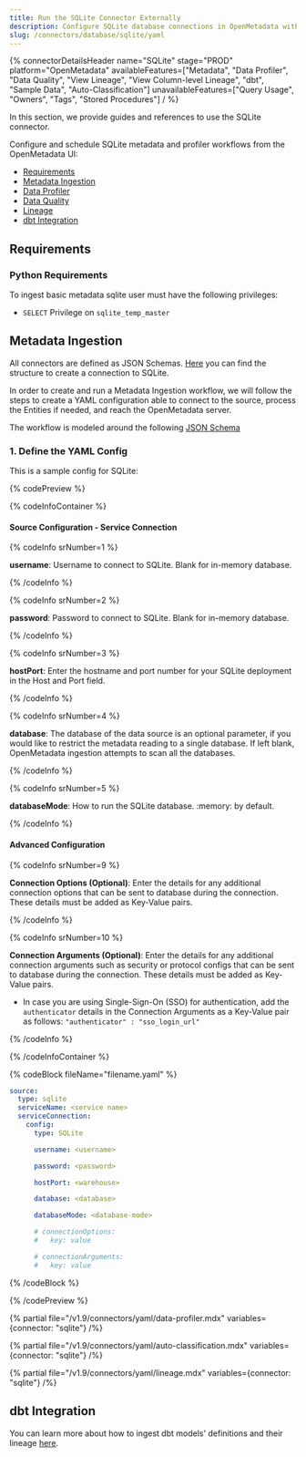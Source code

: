 ```yaml
---
title: Run the SQLite Connector Externally
description: Configure SQLite database connections in OpenMetadata with YAML. Step-by-step setup guide, configuration examples, and best practices for metadata extraction.
slug: /connectors/database/sqlite/yaml
---
```









{% connectorDetailsHeader
name="SQLite"
stage="PROD"
platform="OpenMetadata"
availableFeatures=["Metadata", "Data Profiler", "Data Quality", "View Lineage", "View Column-level Lineage", "dbt", "Sample Data", "Auto-Classification"]
unavailableFeatures=["Query Usage", "Owners", "Tags", "Stored Procedures"]
/ %}

In this section, we provide guides and references to use the SQLite connector.

Configure and schedule SQLite metadata and profiler workflows from the OpenMetadata UI:

- [Requirements](#requirements)
- [Metadata Ingestion](#metadata-ingestion)
- [Data Profiler](#data-profiler)
- [Data Quality](#data-quality)
- [Lineage](#lineage)
- [dbt Integration](#dbt-integration)

<ExternalIngestionDeployment />

## Requirements

### Python Requirements

<PythonRequirements />

To ingest basic metadata sqlite user must have the following privileges:
  - `SELECT` Privilege on `sqlite_temp_master`

## Metadata Ingestion

All connectors are defined as JSON Schemas.
[Here](https://github.com/open-metadata/OpenMetadata/blob/main/openmetadata-spec/src/main/resources/json/schema/entity/services/connections/database/sqliteConnection.json)
you can find the structure to create a connection to SQLite.

In order to create and run a Metadata Ingestion workflow, we will follow
the steps to create a YAML configuration able to connect to the source,
process the Entities if needed, and reach the OpenMetadata server.

The workflow is modeled around the following
[JSON Schema](https://github.com/open-metadata/OpenMetadata/blob/main/openmetadata-spec/src/main/resources/json/schema/metadataIngestion/workflow.json)

### 1. Define the YAML Config

This is a sample config for SQLite:

{% codePreview %}

{% codeInfoContainer %}

#### Source Configuration - Service Connection

{% codeInfo srNumber=1 %}

**username**: Username to connect to SQLite. Blank for in-memory database.

{% /codeInfo %}

{% codeInfo srNumber=2 %}

**password**: Password to connect to SQLite. Blank for in-memory database.

{% /codeInfo %}

{% codeInfo srNumber=3 %}

**hostPort**: Enter the hostname and port number for your SQLite deployment in the Host and Port field.

{% /codeInfo %}

{% codeInfo srNumber=4 %}

**database**: The database of the data source is an optional parameter, if you would like to restrict the metadata reading to a single database. If left blank, OpenMetadata ingestion attempts to scan all the databases.


{% /codeInfo %}

{% codeInfo srNumber=5 %}

**databaseMode**: How to run the SQLite database. :memory: by default.

{% /codeInfo %}

<SourceConfigDef />

<IngestionSinkDef />

<WorkflowConfigDef />

#### Advanced Configuration

{% codeInfo srNumber=9 %}

**Connection Options (Optional)**: Enter the details for any additional connection options that can be sent to database during the connection. These details must be added as Key-Value pairs.

{% /codeInfo %}

{% codeInfo srNumber=10 %}

**Connection Arguments (Optional)**: Enter the details for any additional connection arguments such as security or protocol configs that can be sent to database during the connection. These details must be added as Key-Value pairs.

- In case you are using Single-Sign-On (SSO) for authentication, add the `authenticator` details in the Connection Arguments as a Key-Value pair as follows: `"authenticator" : "sso_login_url"`

{% /codeInfo %}

{% /codeInfoContainer %}

{% codeBlock fileName="filename.yaml" %}

```yaml {% isCodeBlock=true %}
source:
  type: sqlite
  serviceName: <service name>
  serviceConnection:
    config:
      type: SQLite
```
```yaml {% srNumber=1 %}
      username: <username>
```
```yaml {% srNumber=2 %}
      password: <password>
```
```yaml {% srNumber=3 %}
      hostPort: <warehouse>
```
```yaml {% srNumber=4 %}
      database: <database>
```
```yaml {% srNumber=5 %}
      databaseMode: <database-mode>
```
```yaml {% srNumber=9 %}
      # connectionOptions:
      #   key: value
```
```yaml {% srNumber=10 %}
      # connectionArguments:
      #   key: value
```


<SourceConfig />

<IngestionSink />

<WorkflowConfig />

{% /codeBlock %}

{% /codePreview %}

<IngestionCli />

{% partial file="/v1.9/connectors/yaml/data-profiler.mdx" variables={connector: "sqlite"} /%}

{% partial file="/v1.9/connectors/yaml/auto-classification.mdx" variables={connector: "sqlite"} /%}

<DataQuality />

{% partial file="/v1.9/connectors/yaml/lineage.mdx" variables={connector: "sqlite"} /%}

## dbt Integration

You can learn more about how to ingest dbt models' definitions and their lineage [here](/connectors/ingestion/workflows/dbt).
